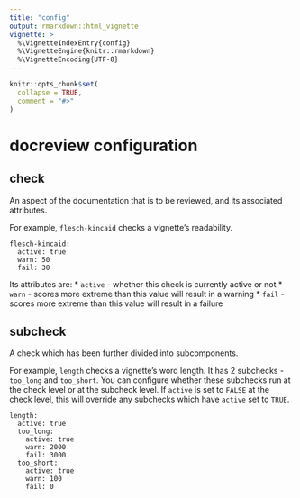 ```yaml
---
title: "config"
output: rmarkdown::html_vignette
vignette: >
  %\VignetteIndexEntry{config}
  %\VignetteEngine{knitr::rmarkdown}
  %\VignetteEncoding{UTF-8}
---
```


```r
knitr::opts_chunk$set(
  collapse = TRUE,
  comment = "#>"
)
```

# docreview configuration

## check

An aspect of the documentation that is to be reviewed, and its associated attributes.

For example, `flesch-kincaid` checks a vignette's readability.

```
flesch-kincaid:
  active: true
  warn: 50
  fail: 30
```

Its attributes are:
* `active` - whether this check is currently active or not
* `warn` - scores more extreme than this value will result in a warning
* `fail` - scores more extreme than this value will result in a failure


## subcheck

A check which has been further divided into subcomponents.

For example, `length` checks a vignette's word length.  It has 2 subchecks - 
`too_long` and `too_short`.  You can configure whether these subchecks run at 
the check level or at the subcheck level.  If `active` is set to `FALSE` at the 
check level, this will override any subchecks which have `active` set to `TRUE`.

```
length:
  active: true
  too_long:
    active: true
    warn: 2000
    fail: 3000
  too_short:
    active: true
    warn: 100
    fail: 0
```
